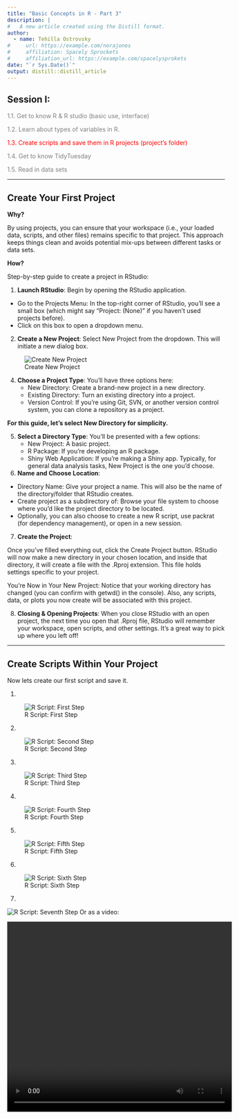 ```yaml
---
title: "Basic Concepts in R - Part 3"
description: |
#   A new article created using the Distill format.
author:
  - name: Tehilla Ostrovsky 
#     url: https://example.com/norajones
#     affiliation: Spacely Sprockets
#     affiliation_url: https://example.com/spacelysprokets
date: "`r Sys.Date()`"
output: distill::distill_article
---
```



## Session I: 

<div style = "color:grey">
1.1. Get to know R \& R studio (basic use, interface)

1.2. Learn about types of variables in R.
</div>

<div style="color:red">
1.3. Create scripts and save them in R projects (project's folder)
</div>

<div style = "color:grey">
1.4. Get to know TidyTuesday
    
1.5. Read in data sets

</div>


----

## Create Your First Project

**Why?** 

By using projects, you can ensure that your workspace (i.e., your loaded data, scripts, and other files) remains specific to that project. This approach keeps things clean and avoids potential mix-ups between different tasks or data sets.


**How?** 

Step-by-step guide to create a project in RStudio:

1. **Launch RStudio**: Begin by opening the RStudio application.

  - Go to the Projects Menu: In the top-right corner of RStudio, you'll see a small box (which might say "Project: (None)" if you haven't used projects before). 
  - Click on this box to open a dropdown menu.

2. **Create a New Project**: Select New Project from the dropdown. This will initiate a new dialog box.
    
![Create New Project](img/R_Interface_2.png)
  
4. **Choose a Project Type**: You'll have three options here:
      - New Directory: Create a brand-new project in a new directory.
      - Existing Directory: Turn an existing directory into a project.
      - Version Control: If you're using Git, SVN, or another version control system, you can clone a repository as a project.

**For this guide, let's select New Directory for simplicity.**

5. **Select a Directory Type**: You'll be presented with a few options:
    - New Project: A basic project.
    - R Package: If you're developing an R package.
    - Shiny Web Application: If you're making a Shiny app.
Typically, for general data analysis tasks, New Project is the one you'd choose.

6. **Name and Choose Location**:

  - Directory Name: Give your project a name. This will also be the name of the directory/folder that RStudio creates.
  - Create project as a subdirectory of: Browse your file system to choose where you'd like the project directory to be located.
  - Optionally, you can also choose to create a new R script, use packrat (for dependency management), or open in a new session.


7. **Create the Project**: 

Once you've filled everything out, click the Create Project button. RStudio will now make a new directory in your chosen location, and inside that directory, it will create a file with the .Rproj extension. This file holds settings specific to your project.

You're Now in Your New Project: Notice that your working directory has changed (you can confirm with getwd() in the console). Also, any scripts, data, or plots you now create will be associated with this project.


8. **Closing & Opening Projects**: When you close RStudio with an open project, the next time you open that .Rproj file, RStudio will remember your workspace, open scripts, and other settings. It's a great way to pick up where you left off!

---

## Create Scripts Within Your Project
Now lets create our first script and save it. 

1. 

![R Script: First Step](img/Create_Script_1.png)

2. 

![R Script: Second Step](img/Create_Script_2.png)


3.

![R Script: Third Step](img/Create_Script_3.png)


4. 

![R Script: Fourth Step](img/Create_Script_4.png)


5. 

![R Script: Fifth Step](img/Create_Script_5.png)


6. 

![R Script: Sixth Step](img/Create_Script_6.png)


7. 

![R Script: Seventh Step](img/Create_Script_7.png)
Or as a video:

<!-- ![R Script: .mov](img/create_script.mov) -->

<video width="520" height="440" controls>
  <source src="img/create_script.mov" type="video/mp4">
</video>
